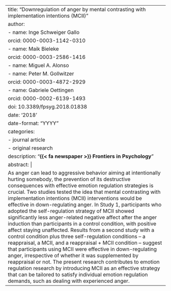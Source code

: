 ---
title: "Downregulation of anger by mental contrasting with implementation intentions (MCII)"
author:
  - name: Inge Schweiger Gallo
    orcid: 0000-0003-1142-0310
  - name: Maik Bieleke
    orcid: 0000-0003-2586-1416
  - name: Miguel A. Alonso
  - name: Peter M. Gollwitzer
    orcid: 0000-0003-4872-2929
  - name: Gabriele Oettingen
    orcid: 0000-0002-6139-1493
doi: 10.3389/fpsyg.2018.01838
date: '2018'
date-format: "YYYY"
categories:
  - journal article
  - original research
description: "**{{< fa newspaper >}} Frontiers in Psychology**"
abstract: |
  As anger can lead to aggressive behavior aiming at intentionally hurting somebody, the prevention of its destructive consequences with effective emotion regulation strategies is crucial. Two studies tested the idea that mental contrasting with implementation intentions (MCII) interventions would be effective in down-regulating anger. In Study 1, participants who adopted the self-regulation strategy of MCII showed significantly less anger-related negative affect after the anger induction than participants in a control condition, with positive affect staying unaffected. Results from a second study with a control condition plus three self-regulation conditions – a reappraisal, a MCII, and a reappraisal + MCII condition – suggest that participants using MCII were effective in down-regulating anger, irrespective of whether it was supplemented by reappraisal or not. The present research contributes to emotion regulation research by introducing MCII as an effective strategy that can be tailored to satisfy individual emotion regulation demands, such as dealing with experienced anger.
---